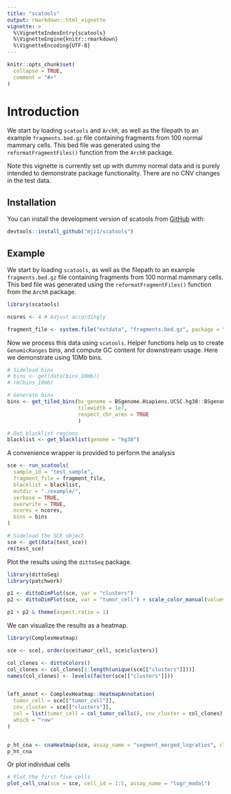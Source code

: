 ```yaml
---
title: "scatools"
output: rmarkdown::html_vignette
vignette: >
  %\VignetteIndexEntry{scatools}
  %\VignetteEngine{knitr::rmarkdown}
  %\VignetteEncoding{UTF-8}
---
```


```r
knitr::opts_chunk$set(
  collapse = TRUE,
  comment = "#>"
)
```

# Introduction
We start by loading `scatools` and `ArchR`, as well as the filepath to an example `fragments.bed.gz` file containing fragments from 100 normal mammary cells. This bed file was generated using the `reformatFragmentFiles()` function from the `ArchR` package.

Note this vignette is currently set up with dummy normal data and is purely intended to demonstrate package functionality. There are no CNV changes in the test data.

## Installation

You can install the development version of scatools from [GitHub](https://github.com/) with:

``` r
devtools::install_github("mjz1/scatools")
```

## Example

We start by loading `scatools`, as well as the filepath to an example `fragments.bed.gz` file containing fragments from 100 normal mammary cells. This bed file was generated using the `reformatFragmentFiles()` function from the `ArchR` package.

```r
library(scatools)
```


```r
ncores <- 4 # Adjust accordingly

fragment_file <- system.file("extdata", "fragments.bed.gz", package = "scatools")
```


Now we process this data using `scatools`. Helper functions help us to create `GenomicRanges` bins, and compute GC content for downstream usage. Here we demonstrate using 10Mb bins.
```r
# Sideload bins
# bins <- get(data(bins_10mb))
# rm(bins_10mb)
```

```r
# Generate bins
bins <- get_tiled_bins(bs_genome = BSgenome.Hsapiens.UCSC.hg38::BSgenome.Hsapiens.UCSC.hg38, 
                       tilewidth = 1e7, 
                       respect_chr_arms = TRUE
                       )

# Get blacklist regions
blacklist <- get_blacklist(genome = "hg38")
```


A convenience wrapper is provided to perform the analysis
```r
sce <- run_scatools(
  sample_id = "test_sample",
  fragment_file = fragment_file,
  blacklist = blacklist,
  outdir = "./example/",
  verbose = TRUE,
  overwrite = TRUE,
  ncores = ncores,
  bins = bins
)
```


```r
# Sideload the SCE object
sce <- get(data(test_sce))
rm(test_sce)
```


Plot the results using the `dittoSeq` package.
```r
library(dittoSeq)
library(patchwork)

p1 <- dittoDimPlot(sce, var = "clusters")
p2 <- dittoDimPlot(sce, var = "tumor_cell") + scale_color_manual(values = col_tumor_cells(), name = "Tumor cell")

p1 + p2 & theme(aspect.ratio = 1)
```


We can visualize the results as a heatmap.
```r
library(ComplexHeatmap)

sce <- sce[, order(sce$tumor_cell, sce$clusters)]

col_clones <- dittoColors()
col_clones <- col_clones[1:length(unique(sce[["clusters"]]))]
names(col_clones) <- levels(factor(sce[["clusters"]]))


left_annot <- ComplexHeatmap::HeatmapAnnotation(
  tumor_cell = sce[["tumor_cell"]],
  cnv_cluster = sce[["clusters"]],
  col = list(tumor_cell = col_tumor_cells(), cnv_cluster = col_clones),
  which = "row"
)


p_ht_cna <- cnaHeatmap(sce, assay_name = "segment_merged_logratios", clust_annot = left_annot, col_fun = logr_col_fun())
p_ht_cna
```


Or plot individual cells
```r
# Plot the first five cells
plot_cell_cna(sce = sce, cell_id = 1:5, assay_name = "logr_modal")
```
